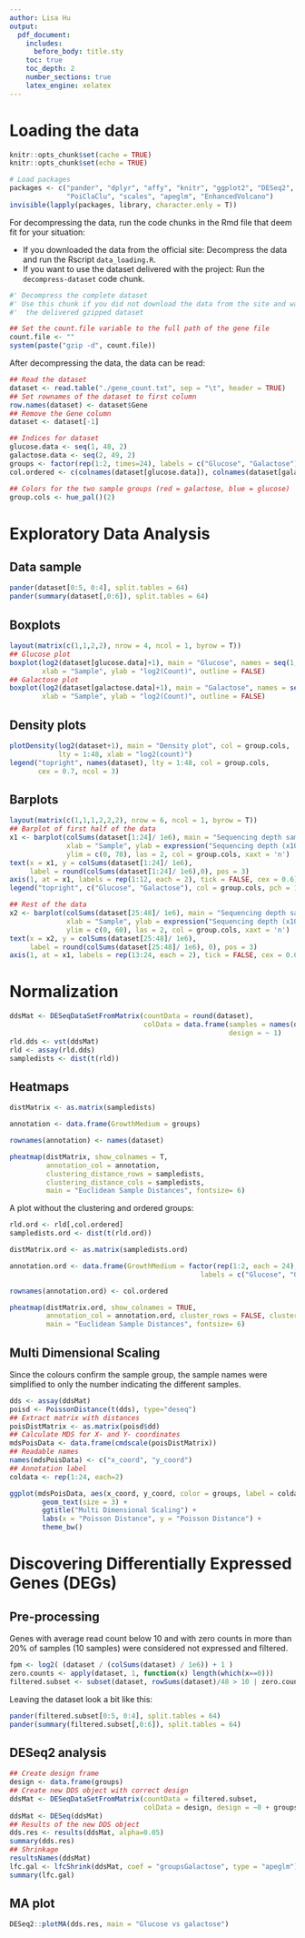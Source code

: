 ```yaml
---
author: Lisa Hu
output:
  pdf_document:
    includes:
      before_body: title.sty
    toc: true
    toc_depth: 2
    number_sections: true
    latex_engine: xelatex
---
```


[//]: # (Page 1, toc)

\newpage

[//]: # (Page 2)

# Loading the data
```r
knitr::opts_chunk$set(cache = TRUE)
knitr::opts_chunk$set(echo = TRUE)

# Load packages
packages <- c("pander", "dplyr", "affy", "knitr", "ggplot2", "DESeq2", "pheatmap",
              "PoiClaClu", "scales", "apeglm", "EnhancedVolcano")
invisible(lapply(packages, library, character.only = T))
```

For decompressing the data, run the code chunks in the Rmd file that deem fit for your situation:

* If you downloaded the data from the official site: Decompress the data and run the Rscript `data_loading.R`.
* If you want to use the dataset delivered with the project: Run the `decompress-dataset` code chunk.


```r
#' Decompress the complete dataset
#' Use this chunk if you did not download the data from the site and want to use
#'  the delivered gzipped dataset

## Set the count.file variable to the full path of the gene file
count.file <- ""
system(paste("gzip -d", count.file))
```

After decompressing the data, the data can be read:
```r
## Read the dataset
dataset <- read.table("./gene_count.txt", sep = "\t", header = TRUE)
## Set rownames of the dataset to first column
row.names(dataset) <- dataset$Gene
## Remove the Gene column
dataset <- dataset[-1]

## Indices for dataset
glucose.data <- seq(1, 48, 2)
galactose.data <- seq(2, 49, 2)
groups <- factor(rep(1:2, times=24), labels = c("Glucose", "Galactose"))
col.ordered <- c(colnames(dataset[glucose.data]), colnames(dataset[galactose.data]))

## Colors for the two sample groups (red = galactose, blue = glucose)
group.cols <- hue_pal()(2)
```

\newpage

[//]: # (Page 3)

# Exploratory Data Analysis
## Data sample
```r
pander(dataset[0:5, 0:4], split.tables = 64)
pander(summary(dataset[,0:6]), split.tables = 64)
```

\newpage

[//]: # (Page 4)

## Boxplots
```r
layout(matrix(c(1,1,2,2), nrow = 4, ncol = 1, byrow = T))
## Glucose plot
boxplot(log2(dataset[glucose.data]+1), main = "Glucose", names = seq(1, 24),
        xlab = "Sample", ylab = "log2(Count)", outline = FALSE)
## Galactose plot
boxplot(log2(dataset[galactose.data]+1), main = "Galactose", names = seq(1, 24),
        xlab = "Sample", ylab = "log2(Count)", outline = FALSE)
```

\newpage

[//]: # (Page 5)
## Density plots
```r
plotDensity(log2(dataset+1), main = "Density plot", col = group.cols,
            lty = 1:48, xlab = "log2(count)")
legend("topright", names(dataset), lty = 1:48, col = group.cols,
       cex = 0.7, ncol = 3)
```

\newpage

[//]: # (Page 6)
## Barplots
```r
layout(matrix(c(1,1,1,2,2,2), nrow = 6, ncol = 1, byrow = T))
## Barplot of first half of the data
x1 <- barplot(colSums(dataset[1:24]/ 1e6), main = "Sequencing depth sample 1-12",
              xlab = "Sample", ylab = expression("Sequencing depth (x10"^6*")"),
              ylim = c(0, 70), las = 2, col = group.cols, xaxt = 'n')
text(x = x1, y = colSums(dataset[1:24]/ 1e6),
     label = round(colSums(dataset[1:24]/ 1e6),0), pos = 3)
axis(1, at = x1, labels = rep(1:12, each = 2), tick = FALSE, cex = 0.6)
legend("topright", c("Glucose", "Galactose"), col = group.cols, pch = 19)

## Rest of the data
x2 <- barplot(colSums(dataset[25:48]/ 1e6), main = "Sequencing depth sample 13-24",
              xlab = "Sample", ylab = expression("Sequencing depth (x10"^6*")"),
              ylim = c(0, 60), las = 2, col = group.cols, xaxt = 'n')
text(x = x2, y = colSums(dataset[25:48]/ 1e6),
     label = round(colSums(dataset[25:48]/ 1e6), 0), pos = 3)
axis(1, at = x1, labels = rep(13:24, each = 2), tick = FALSE, cex = 0.6)
```

\newpage

[//]: # (Page 7)

# Normalization
```r
ddsMat <- DESeqDataSetFromMatrix(countData = round(dataset),
                                 colData = data.frame(samples = names(dataset)),
                                                      design = ~ 1)
rld.dds <- vst(ddsMat)
rld <- assay(rld.dds)
sampledists <- dist(t(rld))
```

## Heatmaps
```r
distMatrix <- as.matrix(sampledists)

annotation <- data.frame(GrowthMedium = groups)

rownames(annotation) <- names(dataset)

pheatmap(distMatrix, show_colnames = T,
         annotation_col = annotation,
         clustering_distance_rows = sampledists,
         clustering_distance_cols = sampledists,
         main = "Euclidean Sample Distances", fontsize= 6)
```
\newpage

[//]: # (Page 8)

A plot without the clustering and ordered groups:
```r
rld.ord <- rld[,col.ordered]
sampledists.ord <- dist(t(rld.ord))

distMatrix.ord <- as.matrix(sampledists.ord)

annotation.ord <- data.frame(GrowthMedium = factor(rep(1:2, each = 24),
                                               labels = c("Glucose", "Galactose")))

rownames(annotation.ord) <- col.ordered

pheatmap(distMatrix.ord, show_colnames = TRUE,
         annotation_col = annotation.ord, cluster_rows = FALSE, cluster_cols = FALSE,
         main = "Euclidean Sample Distances", fontsize= 6)
```
\newpage

[//]: # (Page 9)
## Multi Dimensional Scaling
Since the colours confirm the sample group, the sample names were simplified to only the number indicating the different samples.
```r
dds <- assay(ddsMat)
poisd <- PoissonDistance(t(dds), type="deseq")
## Extract matrix with distances
poisDistMatrix <- as.matrix(poisd$dd)
## Calculate MDS for X- and Y- coordinates
mdsPoisData <- data.frame(cmdscale(poisDistMatrix))
## Readable names
names(mdsPoisData) <- c("x_coord", "y_coord")
## Annotation label
coldata <- rep(1:24, each=2)

ggplot(mdsPoisData, aes(x_coord, y_coord, color = groups, label = coldata)) +
        geom_text(size = 3) +
        ggtitle("Multi Dimensional Scaling") +
        labs(x = "Poisson Distance", y = "Poisson Distance") +
        theme_bw()
```

\newpage

[//]: # (Page 10)
# Discovering Differentially Expressed Genes (DEGs)
## Pre-processing
Genes with average read count below 10 and with zero counts in more than 20% of samples (10 samples) were considered not expressed and filtered.
```r
fpm <- log2( (dataset / (colSums(dataset) / 1e6)) + 1 )
zero.counts <- apply(dataset, 1, function(x) length(which(x==0)))
filtered.subset <- subset(dataset, rowSums(dataset)/48 > 10 | zero.counts < 10)
```

Leaving the dataset look a bit like this:
```r
pander(filtered.subset[0:5, 0:4], split.tables = 64)
pander(summary(filtered.subset[,0:6]), split.tables = 64)
```
\newpage

[//]: # (Page 11)

## DESeq2 analysis
```r
## Create design frame
design <- data.frame(groups)
## Create new DDS object with correct design
ddsMat <- DESeqDataSetFromMatrix(countData = filtered.subset,
                                 colData = design, design = ~0 + groups)
ddsMat <- DESeq(ddsMat)
## Results of the new DDS object
dds.res <- results(ddsMat, alpha=0.05)
summary(dds.res)
## Shrinkage
resultsNames(ddsMat)
lfc.gal <- lfcShrink(ddsMat, coef = "groupsGalactose", type = "apeglm")
summary(lfc.gal)
```

\newpage

[//]: # (Page 12)
## MA plot
```r
DESeq2::plotMA(dds.res, main = "Glucose vs galactose")
```



